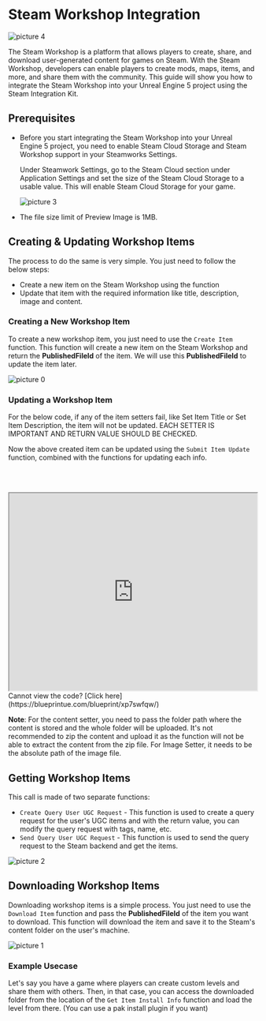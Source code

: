 
# Steam Workshop Integration

![picture 4](../../images/0314a26625a5a2781aab16e8bc0e71e8a8bc7aa61f75633505598aa1a15ea070.png)  

The Steam Workshop is a platform that allows players to create, share, and download user-generated content for games on Steam. With the Steam Workshop, developers can enable players to create mods, maps, items, and more, and share them with the community. This guide will show you how to integrate the Steam Workshop into your Unreal Engine 5 project using the Steam Integration Kit.

## Prerequisites

- Before you start integrating the Steam Workshop into your Unreal Engine 5 project, you need to enable Steam Cloud Storage and Steam Workshop support in your Steamworks Settings.

    Under Steamwork Settings, go to the Steam Cloud section under Application Settings and set the size of the Steam Cloud Storage to a usable value. This will enable Steam Cloud Storage for your game.

    ![picture 3](../../images/ececf43c76948ac64012d9264f3887fd52c1661f3c9e5c816797f8f44692a02a.png)  

- The file size limit of Preview Image is 1MB.

## Creating & Updating Workshop Items

The process to do the same is very simple. You just need to follow the below steps:

- Create a new item on the Steam Workshop using the function
- Update that item with the required information like title, description, image and content.

### Creating a New Workshop Item

To create a new workshop item, you just need to use the `Create Item` function. This function will create a new item on the Steam Workshop and return the **PublishedFileId** of the item. We will use this **PublishedFileId** to update the item later.

![picture 0](../../images/38f2bc1283cb205b56c60a242cc17c0c2f39f8808a23463662b2b0ce9e39b7a7.png)  

### Updating a Workshop Item

<Callout type="warning">
    For the below code, if any of the item setters fail, like Set Item Title or Set Item Description, the item will not be updated. EACH SETTER IS IMPORTANT AND RETURN VALUE SHOULD BE CHECKED.
</Callout>


Now the above created item can be updated using the `Submit Item Update` function, combined with the functions for updating each info.

<br></br>

<iframe src="https://blueprintue.com/render/xp7swfqw/" scrolling="no" allowfullscreen width="100%" height="400px"></iframe>
Cannot view the code? [Click here](https://blueprintue.com/blueprint/xp7swfqw/)


**Note**: For the content setter, you need to pass the folder path where the content is stored and the whole folder will be uploaded. It's not recommended to zip the content and upload it as the function will not be able to extract the content from the zip file. For Image Setter, it needs to be the absolute path of the image file.

## Getting Workshop Items

This call is made of two separate functions:

- `Create Query User UGC Request` - This function is used to create a query request for the user's UGC items and with the return value, you can modify the query request with tags, name, etc.
- `Send Query User UGC Request` - This function is used to send the query request to the Steam backend and get the items.

![picture 2](../../images/0839aa1e62dd340077090efa2d01526f472c25d3452e2bc5c4c078df25349ccd.png)  


## Downloading Workshop Items

Downloading workshop items is a simple process. You just need to use the `Download Item` function and pass the **PublishedFileId** of the item you want to download. This function will download the item and save it to the Steam's content folder on the user's machine.

![picture 1](../../images/bd17db721025044e4c72d6f7aa261988cf841676017660517877ffc5433902e5.png)  

### Example Usecase

Let's say you have a game where players can create custom levels and share them with others. Then, in that case, you can access the downloaded folder from the location of the `Get Item Install Info` function and load the level from there. (You can use a pak install plugin if you want)

